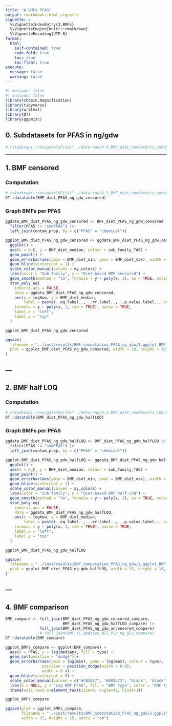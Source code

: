 ```yaml
---
title: "4.BMFs PFAS"
output: rmarkdown::html_vignette
vignette: >
  %\VignetteIndexEntry{3.BMFs}
  %\VignetteEngine{knitr::rmarkdown}
  %\VignetteEncoding{UTF-8}
format: 
  html:
    self-contained: true
    code-fold: true
    toc: true
    toc-float: true
execute:
  message: false
  warning: false
---
```


```r
#| message: false
#| include: false
library(chopin.magnification)
library(tidyverse)
library(writexl)
library(DT)
library(ggpmisc)
```

## 0. Subdatasets for PFAS in ng/gdw

```r
# rstudioapi::navigateToFile("../data-raw/4.0.BMF_diet_nondetects_subdataset.R")
```

---

## 1. BMF censored

### Computation
```r
# rstudioapi::navigateToFile("../data-raw/4.1.BMF_diet_nondetects_censored.R")
DT::datatable(BMF_diet_PFAS_ng_gdw_censored)
```

### Graph BMFs per PFAS
```r
ggdata_BMF_diet_PFAS_ng_gdw_censored <- BMF_diet_PFAS_ng_gdw_censored |>
  filter(PFAS != "sumPFAS") |> 
  left_join(contam_prop, by = c("PFAS" = "chemical"))
```

```r
ggplot_BMF_diet_PFAS_ng_gdw_censored <- ggdata_BMF_diet_PFAS_ng_gdw_censored |> 
  ggplot() +
  aes(x = n_C, y = BMF_diet_median, colour = sub_family_TAG) +
  geom_point() +
  geom_errorbar(aes(ymin = BMF_diet_min, ymax = BMF_diet_max), width = 0.05) +
  geom_hline(yintercept = 1) +
  scale_color_manual(values = my_colors) +
  labs(color = "Sub-family", y = "Diet-based BMF censored") +
  geom_smooth(method = "lm", formula = y ~ poly(x, 2), se = TRUE, color = "black", linewidth = 0.6) +
  stat_poly_eq(
    inherit.aes = FALSE,
    data = ggdata_BMF_diet_PFAS_ng_gdw_censored,
    aes(x = logKow, y = BMF_diet_median,
        label = paste(..eq.label.., ..rr.label.., ..p.value.label.., sep = "~~~")),
    formula = y ~ poly(x, 2, raw = TRUE), parse = TRUE, 
    label.x = "left",
    label.y = "top"
  )

ggplot_BMF_diet_PFAS_ng_gdw_censored
```

```r
ggsave(
  filename = "../inst/results/BMF_computation_PFAS_ng_gdw/1.ggplot_BMF_diet_PFAS_ng_gdw_censored.jpg",
  plot = ggplot_BMF_diet_PFAS_ng_gdw_censored, width = 18, height = 10, units = "cm"
)
```

---
---


## 2. BMF half LOQ

### Computation
```r
# rstudioapi::navigateToFile("../data-raw/4.2.BMF_diet_nondetects_LOQ.R")
DT::datatable(BMF_diet_PFAS_ng_gdw_halfLOQ)
```

### Graph BMFs per PFAS
```r
ggdata_BMF_diet_PFAS_ng_gdw_halfLOQ <- BMF_diet_PFAS_ng_gdw_halfLOQ |>
  filter(PFAS != "sumPFAS") |> 
  left_join(contam_prop, by = c("PFAS" = "chemical"))
```

```r
ggplot_BMF_diet_PFAS_ng_gdw_halfLOQ <- ggdata_BMF_diet_PFAS_ng_gdw_halfLOQ |> 
  ggplot() +
  aes(x = n_C, y = BMF_diet_median, colour = sub_family_TAG) +
  geom_point() +
  geom_errorbar(aes(ymin = BMF_diet_min, ymax = BMF_diet_max), width = 0.05) +
  geom_hline(yintercept = 1) +
  scale_color_manual(values = my_colors) +
  labs(color = "Sub-family", y = "Diet-based BMF half-LOQ") +
  geom_smooth(method = "lm", formula = y ~ poly(x, 2), se = TRUE, color = "black", linewidth = 0.6) +
  stat_poly_eq(
    inherit.aes = FALSE,
    data = ggdata_BMF_diet_PFAS_ng_gdw_halfLOQ,
    aes(x = logKow, y = BMF_diet_median,
        label = paste(..eq.label.., ..rr.label.., ..p.value.label.., sep = "~~~")),
    formula = y ~ poly(x, 2, raw = TRUE), parse = TRUE, 
    label.x = "left",
    label.y = "top"
  )

ggplot_BMF_diet_PFAS_ng_gdw_halfLOQ
```

```r
ggsave(
  filename = "../inst/results/BMF_computation_PFAS_ng_gdw/2.ggplot_BMF_diet_PFAS_ng_gdw_halfLOQ.jpg",
  plot = ggplot_BMF_diet_PFAS_ng_gdw_halfLOQ, width = 18, height = 10, units = "cm"
)
```

---
---

## 4. BMF comparison

```r
BMF_compare <- full_join(BMF_diet_PFAS_ng_gdw_censored_compare, 
                         BMF_diet_PFAS_ng_gdw_halfLOQ_compare) |>
               full_join(BMF_diet_PFAS_ng_gdw_uncensored_compare) 
               # full_join(BMF_TL_species_all_PCB_ng_glw_compare)
DT::datatable(BMF_compare)
```

```r
ggplot_BMFs_compare <- ggplot(BMF_compare) +
  aes(x = PFAS, y = log(median), fill = type) +
  geom_col(position = "dodge") +
  geom_errorbar(aes(ymin = log(min), ymax = log(max), colour = type), 
                position = position_dodge(width = 0.9),
                width = 0.4) +
  geom_hline(yintercept = 0) +
  scale_color_manual(values = c("#CB2027", "#009E73", "black", "black")) +
  labs(x = NULL, y = "Log BMF PFAS", fill = "BMF type", color = "BMF type") +
  theme(axis.text.x=element_text(size=9, angle=45, hjust=1))

ggplot_BMFs_compare
```

```r
ggsave(plot = ggplot_BMFs_compare, 
       filename = "../inst/results/BMF_computation_PFAS_ng_gdw/5.ggplot_BMFs_compare.jpg", 
       width = 22, height = 15, units = "cm")

```
